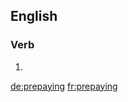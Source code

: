 ==English==

===Verb===
{{head|en}}

# {{present participle of|prepay|lang=en}}

[[de:prepaying]]
[[fr:prepaying]]